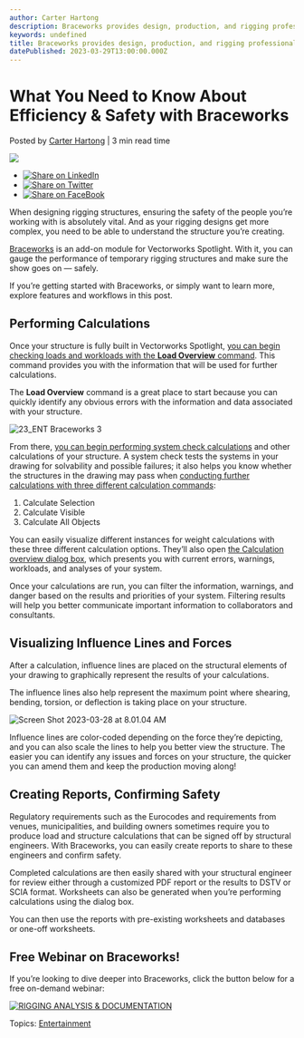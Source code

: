 ```yaml
---
author: Carter Hartong
description: Braceworks provides design, production, and rigging professionals an easy way to gauge the performance of temporary structures.
keywords: undefined
title: Braceworks provides design, production, and rigging professionals an easy way to gauge the performance of temporary structures. 
datePublished: 2023-03-29T13:00:00.000Z
---
```

  

# What You Need to Know About Efficiency & Safety with Braceworks

 Posted by [Carter Hartong](https://blog.vectorworks.net/author/carter-hartong) | 3 min read time 

![](https://blog.vectorworks.net/hubfs/Blog%20Images/23_ENT%20Braceworks%20for%20Beginners/blog-1440x800_Braceworks%20Featured%20Image.png) 

* [![Share on LinkedIn](https://2659751.fs1.hubspotusercontent-na1.net/hubfs/2659751/michaelDemo/share-LI.png)](http://www.linkedin.com/shareArticle?mini=true&url=https%3A%2F%2Fblog.vectorworks.net%2Fbrace-yourself-3-tips-on-starting-in-braceworks)
* [![Share on Twitter](https://2659751.fs1.hubspotusercontent-na1.net/hubfs/2659751/michaelDemo/share-TW.png)](https://www.twitter.com/share?text=What%20You%20Need%20to%20Know%20About%20Efficiency%20&%20Safety%20with%20Braceworks&url=https%3A%2F%2Fblog.vectorworks.net%2Fbrace-yourself-3-tips-on-starting-in-braceworks&via=PMGTweets)
* [![Share on FaceBook](https://2659751.fs1.hubspotusercontent-na1.net/hubfs/2659751/michaelDemo/share-FB.png)](https://www.facebook.com/sharer/sharer.php?u=https%3A%2F%2Fblog.vectorworks.net%2Fbrace-yourself-3-tips-on-starting-in-braceworks)

When designing rigging structures, ensuring the safety of the people you’re working with is absolutely vital. And as your rigging designs get more complex, you need to be able to understand the structure you’re creating.

[Braceworks](https://www.vectorworks.net/braceworks) is an add-on module for Vectorworks Spotlight. With it, you can gauge the performance of temporary rigging structures and make sure the show goes on — safely.

If you’re getting started with Braceworks, or simply want to learn more, explore features and workflows in this post.

## Performing Calculations

Once your structure is fully built in Vectorworks Spotlight, [you can begin checking loads and workloads with the **Load Overview** command](https://app-help.vectorworks.net/2023/eng/VW2023%5FGuide/Braceworks/Checking%5Floads%5Fand%5Fworkloads.htm#h). This command provides you with the information that will be used for further calculations.

The **Load Overview** command is a great place to start because you can quickly identify any obvious errors with the information and data associated with your structure.

![23_ENT Braceworks 3](https://blog.vectorworks.net/hs-fs/hubfs/Blog%20Images/23_ENT%20Braceworks%20for%20Beginners/23_ENT%20Braceworks%203.png?width=1440&height=791&name=23_ENT%20Braceworks%203.png)

From there, [you can begin performing system check calculations](https://app-help.vectorworks.net/2023/eng/VW2023%5FGuide/Braceworks/Performing%5Fsystem%5Fcheck%5Fcalculations.htm#h) and other calculations of your structure. A system check tests the systems in your drawing for solvability and possible failures; it also helps you know whether the structures in the drawing may pass when [conducting further calculations with three different calculation commands](https://app-help.vectorworks.net/2023/eng/VW2023%5FGuide/Braceworks/Performing%5Fcalculations.htm#h):

1. Calculate Selection
2. Calculate Visible
3. Calculate All Objects

You can easily visualize different instances for weight calculations with these three different calculation options. They’ll also open [the Calculation overview dialog box](https://app-help.vectorworks.net/2023/eng/VW2023%5FGuide/Braceworks/Calculation%5Foverview.htm#h), which presents you with current errors, warnings, workloads, and analyses of your system. 

Once your calculations are run, you can filter the information, warnings, and danger based on the results and priorities of your system. Filtering results will help you better communicate important information to collaborators and consultants.

## Visualizing Influence Lines and Forces

After a calculation, influence lines are placed on the structural elements of your drawing to graphically represent the results of your calculations.

The influence lines also help represent the maximum point where shearing, bending, torsion, or deflection is taking place on your structure.

![Screen Shot 2023-03-28 at 8.01.04 AM](https://blog.vectorworks.net/hs-fs/hubfs/Blog%20Images/23_ENT%20Braceworks%20for%20Beginners/Screen%20Shot%202023-03-28%20at%208.01.04%20AM.png?width=4064&height=2334&name=Screen%20Shot%202023-03-28%20at%208.01.04%20AM.png)

Influence lines are color-coded depending on the force they’re depicting, and you can also scale the lines to help you better view the structure. The easier you can identify any issues and forces on your structure, the quicker you can amend them and keep the production moving along!

## Creating Reports, Confirming Safety

Regulatory requirements such as the Eurocodes and requirements from venues, municipalities, and building owners sometimes require you to produce load and structure calculations that can be signed off by structural engineers. With Braceworks, you can easily create reports to share to these engineers and confirm safety. 

Completed calculations are then easily shared with your structural engineer for review either through a customized PDF report or the results to DSTV or SCIA format. Worksheets can also be generated when you’re performing calculations using the dialog box. 

You can then use the reports with pre-existing worksheets and databases or one-off worksheets.

## Free Webinar on Braceworks!

If you’re looking to dive deeper into Braceworks, click the button below for a free on-demand webinar:

[![RIGGING ANALYSIS & DOCUMENTATION](https://no-cache.hubspot.com/cta/default/3018241/7f6c3ad9-e264-4257-b2bb-bccfdc3c536f.png)](https://cta-redirect.hubspot.com/cta/redirect/3018241/7f6c3ad9-e264-4257-b2bb-bccfdc3c536f) 

 Topics: [Entertainment](https://blog.vectorworks.net/topic/entertainment) 

  